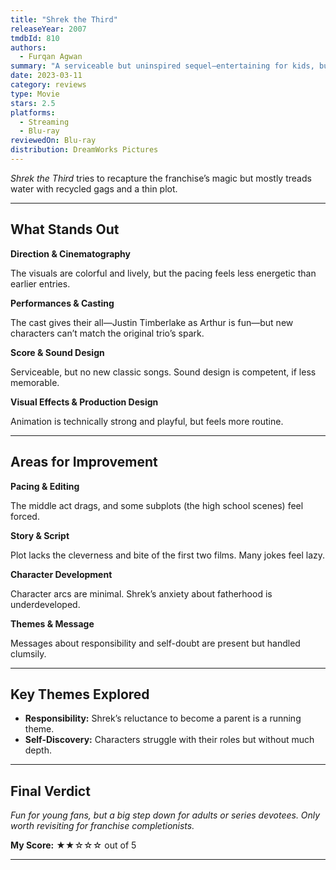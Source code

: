 ```yaml
---
title: "Shrek the Third"
releaseYear: 2007
tmdbId: 810
authors:
  - Furqan Agwan
summary: "A serviceable but uninspired sequel—entertaining for kids, but lacking the edge and depth of its predecessors."
date: 2023-03-11
category: reviews
type: Movie
stars: 2.5
platforms:
  - Streaming
  - Blu-ray
reviewedOn: Blu-ray
distribution: DreamWorks Pictures
---
```


_Shrek the Third_ tries to recapture the franchise’s magic but mostly treads water with recycled gags and a thin plot.

---

## What Stands Out

**Direction & Cinematography**

The visuals are colorful and lively, but the pacing feels less energetic than earlier entries.

**Performances & Casting**

The cast gives their all—Justin Timberlake as Arthur is fun—but new characters can’t match the original trio’s spark.

**Score & Sound Design**

Serviceable, but no new classic songs. Sound design is competent, if less memorable.

**Visual Effects & Production Design**

Animation is technically strong and playful, but feels more routine.

---

## Areas for Improvement

**Pacing & Editing**

The middle act drags, and some subplots (the high school scenes) feel forced.

**Story & Script**

Plot lacks the cleverness and bite of the first two films. Many jokes feel lazy.

**Character Development**

Character arcs are minimal. Shrek’s anxiety about fatherhood is underdeveloped.

**Themes & Message**

Messages about responsibility and self-doubt are present but handled clumsily.

---

## Key Themes Explored

- **Responsibility:** Shrek’s reluctance to become a parent is a running theme.
- **Self-Discovery:** Characters struggle with their roles but without much depth.

---

## Final Verdict

_Fun for young fans, but a big step down for adults or series devotees. Only worth revisiting for franchise completionists._

**My Score:** ★★☆☆☆ out of 5

---
